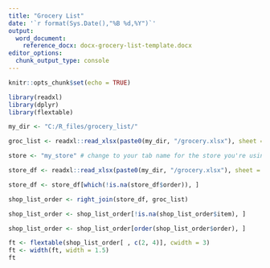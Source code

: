 ---
title: "Grocery List"
date: '`r format(Sys.Date(),"%B %d,%Y")`'
output: 
  word_document:
    reference_docx: docx-grocery-list-template.docx
editor_options: 
  chunk_output_type: console
---

```{r setup, include=FALSE}
knitr::opts_chunk$set(echo = TRUE)
```

```{r echo = FALSE, message = FALSE, ft.align="left"}
library(readxl)
library(dplyr)
library(flextable)

my_dir <- "C:/R_files/grocery_list/"

groc_list <- readxl::read_xlsx(paste0(my_dir, "/grocery.xlsx"), sheet = "list")

store <- "my_store" # change to your tab name for the store you're using.

store_df <- readxl::read_xlsx(paste0(my_dir, "/grocery.xlsx"), sheet = paste0(store)) #, range = "a1:b100")

store_df <- store_df[which(!is.na(store_df$order)), ]

shop_list_order <- right_join(store_df, groc_list)

shop_list_order <- shop_list_order[!is.na(shop_list_order$item), ]

shop_list_order <- shop_list_order[order(shop_list_order$order), ]

ft <- flextable(shop_list_order[ , c(2, 4)], cwidth = 3)
ft <- width(ft, width = 1.5)
ft
```
